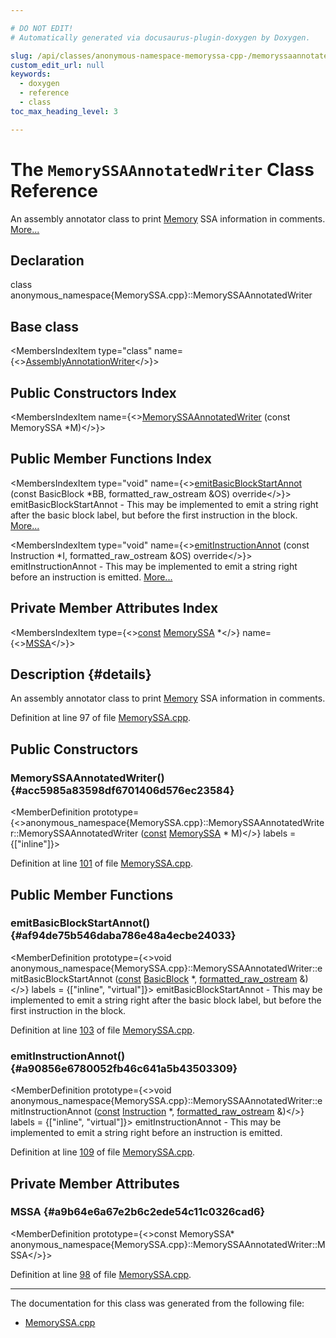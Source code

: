 ```yaml
---

# DO NOT EDIT!
# Automatically generated via docusaurus-plugin-doxygen by Doxygen.

slug: /api/classes/anonymous-namespace-memoryssa-cpp-/memoryssaannotatedwriter
custom_edit_url: null
keywords:
  - doxygen
  - reference
  - class
toc_max_heading_level: 3

---
```





# The `MemorySSAAnnotatedWriter` Class Reference

<DoxygenPage pluginConfig={pluginConfig}>

An assembly annotator class to print <a href="/docs/api/classes/llvm/sys/memory">Memory</a> SSA information in comments. <a href="#details">More...</a>

## Declaration

<CodeBlock>class anonymous_namespace{MemorySSA.cpp}::MemorySSAAnnotatedWriter</CodeBlock>

## Base class

<MembersIndex>

<MembersIndexItem
  type="class"
  name={<><a href="/docs/api/classes/llvm/assemblyannotationwriter">AssemblyAnnotationWriter</a></>}>
</MembersIndexItem>

</MembersIndex>

## Public Constructors Index

<MembersIndex>

<MembersIndexItem
  name={<><a href="#acc5985a83598df6701406d576ec23584">MemorySSAAnnotatedWriter</a> (const MemorySSA &#42;M)</>}>
</MembersIndexItem>

</MembersIndex>

## Public Member Functions Index

<MembersIndex>

<MembersIndexItem
  type="void"
  name={<><a href="#af94de75b546daba786e48a4ecbe24033">emitBasicBlockStartAnnot</a> (const BasicBlock &#42;BB, formatted&#95;raw&#95;ostream &amp;OS) override</>}>
emitBasicBlockStartAnnot - This may be implemented to emit a string right after the basic block label, but before the first instruction in the block. <a href="#af94de75b546daba786e48a4ecbe24033">More...</a>
</MembersIndexItem>

<MembersIndexItem
  type="void"
  name={<><a href="#a90856e6780052fb46c641a5b43503309">emitInstructionAnnot</a> (const Instruction &#42;I, formatted&#95;raw&#95;ostream &amp;OS) override</>}>
emitInstructionAnnot - This may be implemented to emit a string right before an instruction is emitted. <a href="#a90856e6780052fb46c641a5b43503309">More...</a>
</MembersIndexItem>

</MembersIndex>

## Private Member Attributes Index

<MembersIndex>

<MembersIndexItem
  type={<><a href="/docs/api/files/lib/lib/target/lib/target/aarch64/aarch64promoteconstant-cpp/#a90f8350fecae261c25be85d38b451bff">const</a> <a href="/docs/api/classes/llvm/memoryssa">MemorySSA</a> &#42;</>}
  name={<><a href="#a9b64e6a67e2b6c2ede54c11c0326cad6">MSSA</a></>}>
</MembersIndexItem>

</MembersIndex>

## Description {#details}

An assembly annotator class to print <a href="/docs/api/classes/llvm/sys/memory">Memory</a> SSA information in comments.

Definition at line 97 of file <a href="/docs/api/files/lib/lib/analysis/memoryssa-cpp">MemorySSA.cpp</a>.

<SectionDefinition>

## Public Constructors

### MemorySSAAnnotatedWriter() {#acc5985a83598df6701406d576ec23584}

<MemberDefinition
  prototype={<>anonymous&#95;namespace&#123;MemorySSA.cpp&#125;::MemorySSAAnnotatedWriter::MemorySSAAnnotatedWriter (<a href="/docs/api/files/lib/lib/target/lib/target/aarch64/aarch64promoteconstant-cpp/#a90f8350fecae261c25be85d38b451bff">const</a> <a href="/docs/api/classes/llvm/memoryssa">MemorySSA</a> &#42; M)</>}
  labels = {["inline"]}>

Definition at line <a href="/docs/api/files/lib/lib/analysis/memoryssa-cpp/#l00101">101</a> of file <a href="/docs/api/files/lib/lib/analysis/memoryssa-cpp">MemorySSA.cpp</a>.
</MemberDefinition>

</SectionDefinition>

<SectionDefinition>

## Public Member Functions

### emitBasicBlockStartAnnot() {#af94de75b546daba786e48a4ecbe24033}

<MemberDefinition
  prototype={<>void anonymous&#95;namespace&#123;MemorySSA.cpp&#125;::MemorySSAAnnotatedWriter::emitBasicBlockStartAnnot (<a href="/docs/api/files/lib/lib/target/lib/target/aarch64/aarch64promoteconstant-cpp/#a90f8350fecae261c25be85d38b451bff">const</a> <a href="/docs/api/classes/llvm/basicblock">BasicBlock</a> &#42;, <a href="/docs/api/classes/llvm/formatted-raw-ostream">formatted&#95;raw&#95;ostream</a> &amp;)</>}
  labels = {["inline", "virtual"]}>
emitBasicBlockStartAnnot - This may be implemented to emit a string right after the basic block label, but before the first instruction in the block.

Definition at line <a href="/docs/api/files/lib/lib/analysis/memoryssa-cpp/#l00103">103</a> of file <a href="/docs/api/files/lib/lib/analysis/memoryssa-cpp">MemorySSA.cpp</a>.
</MemberDefinition>

### emitInstructionAnnot() {#a90856e6780052fb46c641a5b43503309}

<MemberDefinition
  prototype={<>void anonymous&#95;namespace&#123;MemorySSA.cpp&#125;::MemorySSAAnnotatedWriter::emitInstructionAnnot (<a href="/docs/api/files/lib/lib/target/lib/target/aarch64/aarch64promoteconstant-cpp/#a90f8350fecae261c25be85d38b451bff">const</a> <a href="/docs/api/classes/llvm/instruction">Instruction</a> &#42;, <a href="/docs/api/classes/llvm/formatted-raw-ostream">formatted&#95;raw&#95;ostream</a> &amp;)</>}
  labels = {["inline", "virtual"]}>
emitInstructionAnnot - This may be implemented to emit a string right before an instruction is emitted.

Definition at line <a href="/docs/api/files/lib/lib/analysis/memoryssa-cpp/#l00109">109</a> of file <a href="/docs/api/files/lib/lib/analysis/memoryssa-cpp">MemorySSA.cpp</a>.
</MemberDefinition>

</SectionDefinition>

<SectionDefinition>

## Private Member Attributes

### MSSA {#a9b64e6a67e2b6c2ede54c11c0326cad6}

<MemberDefinition
  prototype={<>const MemorySSA&#42; anonymous&#95;namespace&#123;MemorySSA.cpp&#125;::MemorySSAAnnotatedWriter::MSSA</>}>

Definition at line <a href="/docs/api/files/lib/lib/analysis/memoryssa-cpp/#l00098">98</a> of file <a href="/docs/api/files/lib/lib/analysis/memoryssa-cpp">MemorySSA.cpp</a>.
</MemberDefinition>

</SectionDefinition>

<hr/>

The documentation for this class was generated from the following file:

<ul>
<li><a href="/docs/api/files/lib/lib/analysis/memoryssa-cpp">MemorySSA.cpp</a></li>
</ul>

</DoxygenPage>
